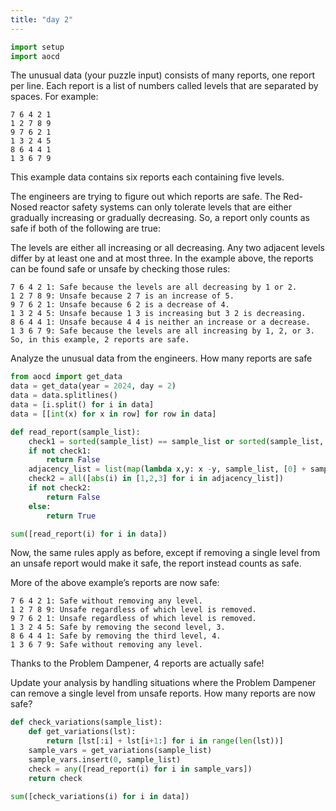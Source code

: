 ```yaml
---
title: "day 2"
---
```

```python
import setup
import aocd
```

The unusual data (your puzzle input) consists of many reports, one report per line. Each report is a list of numbers called levels that are separated by spaces. For example:
```
7 6 4 2 1
1 2 7 8 9
9 7 6 2 1
1 3 2 4 5
8 6 4 4 1
1 3 6 7 9
```
This example data contains six reports each containing five levels.

The engineers are trying to figure out which reports are safe. The Red-Nosed reactor safety systems can only tolerate levels that are either gradually increasing or gradually decreasing. So, a report only counts as safe if both of the following are true:

The levels are either all increasing or all decreasing.
Any two adjacent levels differ by at least one and at most three.
In the example above, the reports can be found safe or unsafe by checking those rules:
```
7 6 4 2 1: Safe because the levels are all decreasing by 1 or 2.
1 2 7 8 9: Unsafe because 2 7 is an increase of 5.
9 7 6 2 1: Unsafe because 6 2 is a decrease of 4.
1 3 2 4 5: Unsafe because 1 3 is increasing but 3 2 is decreasing.
8 6 4 4 1: Unsafe because 4 4 is neither an increase or a decrease.
1 3 6 7 9: Safe because the levels are all increasing by 1, 2, or 3.
So, in this example, 2 reports are safe.
```
Analyze the unusual data from the engineers. How many reports are safe

```python
from aocd import get_data
data = get_data(year = 2024, day = 2)
data = data.splitlines()
data = [i.split() for i in data]
data = [[int(x) for x in row] for row in data]

def read_report(sample_list):
    check1 = sorted(sample_list) == sample_list or sorted(sample_list, reverse = True) == sample_list
    if not check1:
        return False
    adjacency_list = list(map(lambda x,y: x -y, sample_list, [0] + sample_list[:-1]))[1:]
    check2 = all([abs(i) in [1,2,3] for i in adjacency_list])
    if not check2:
        return False
    else:
        return True

sum([read_report(i) for i in data])
```

Now, the same rules apply as before, except if removing a single level from an unsafe report would make it safe, the report instead counts as safe.

More of the above example's reports are now safe:
```
7 6 4 2 1: Safe without removing any level.
1 2 7 8 9: Unsafe regardless of which level is removed.
9 7 6 2 1: Unsafe regardless of which level is removed.
1 3 2 4 5: Safe by removing the second level, 3.
8 6 4 4 1: Safe by removing the third level, 4.
1 3 6 7 9: Safe without removing any level.
```
Thanks to the Problem Dampener, 4 reports are actually safe!

Update your analysis by handling situations where the Problem Dampener can remove a single level from unsafe reports. How many reports are now safe?

```python
def check_variations(sample_list):
    def get_variations(lst):
        return [lst[:i] + lst[i+1:] for i in range(len(lst))]
    sample_vars = get_variations(sample_list)
    sample_vars.insert(0, sample_list)
    check = any([read_report(i) for i in sample_vars])
    return check

sum([check_variations(i) for i in data])
```